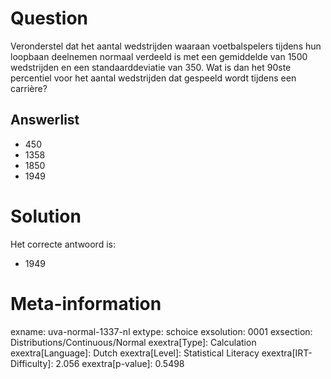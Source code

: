 Question
========

Veronderstel dat het aantal wedstrijden waaraan voetbalspelers tijdens
hun loopbaan deelnemen normaal verdeeld is met een gemiddelde van 1500
wedstrijden en een standaarddeviatie van 350. Wat is dan het 90ste
percentiel voor het aantal wedstrijden dat gespeeld wordt tijdens een
carrière?

Answerlist
----------

* 450
* 1358
* 1850
* 1949

Solution
========

Het correcte antwoord is: 

* 1949

Meta-information
================
exname: uva-normal-1337-nl
extype: schoice
exsolution: 0001
exsection: Distributions/Continuous/Normal
exextra[Type]: Calculation
exextra[Language]: Dutch
exextra[Level]: Statistical Literacy
exextra[IRT-Difficulty]: 2.056
exextra[p-value]: 0.5498
